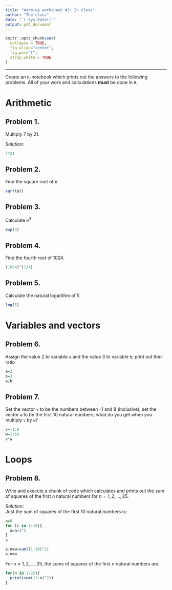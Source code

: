 ```yaml
---
title: "Warm-up worksheet #2: In class"
author: "The class"
date: "`r Sys.Date()`"
output: pdf_document
---
```

<!-- The author of this template is Dr. Gordan Zitkovic.-->
<!-- The code chunk below contains some settings that will  -->
<!-- make your R code look better in the output pdf file.  -->
<!-- If you are curious about what each option below does, -->
<!-- go to https://yihui.org/knitr/options/ -->
<!-- If not, feel free to disregard everything ...  -->
```r
knitr::opts_chunk$set(
  collapse = TRUE,
  fig.align="center",
  fig.pos="t",
  strip.white = TRUE
)
```
<!-- ... down to here. -->

---

Create an `R`-notebook which prints out the answers to the following problems. All of your work and calculations **must** be done in `R`.

# Arithmetic 
## Problem 1. 
Multiply 7 by 21. 

*Solution:*
```r
7*21
```


## Problem 2. 
Find the square root of $\pi$

```r
sqrt(pi)
```

## Problem 3. 
Calculate $e^3$

```r
exp(3)
```


## Problem 4. 
Find the fourth root of 1024.

```r
(1024)^(1/4)
```

## Problem 5. 
Calculate the natural logarithm of 5.

```r
log(5)
```

# Variables and vectors
## Problem 6.  
Assign the value 2 to variable `a` and  the value 3 to variable `b`; print out their ratio

```r
a=2
b=3
a/b
```

## Problem 7.
Set the vector `v` to be the numbers between -1 and 8 (inclusive); set the vector `w` to be the first 10 natural numbers; what do you get when you multiply `v` by `w`?

```r
v=-1:8
w=1:10
v*w
```

# Loops
## Problem 8. 
Write and execute a chunk of code which calculates and prints out the sum of squares of the first $n$ natural numbers for $n=1, 2, \dots, 25$. 

*Solution:*\
Just the sum of squares of the first $10$ natural numbers is:
```r
a=0
for (i in 1:10){
  a=a+i^2
}
a

a.new=sum((1:10)^2)
a.new
```

For $n=1,2, ..., 25$, the sums of squares of the first $n$ natural numbers are:
```r
for(n in 1:25){
  print(sum((1:n)^2))
}
```

